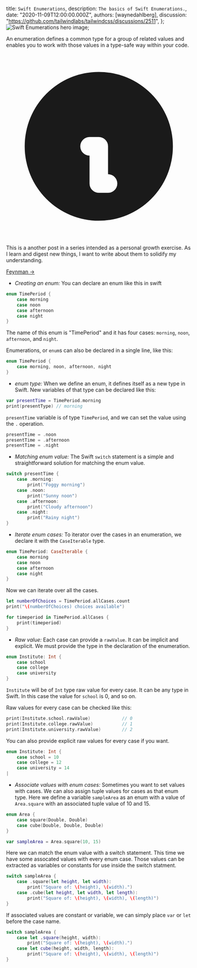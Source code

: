 
  title: `Swift Enumerations`,
  description: `The basics of Swift Enumerations.`,
  date: "2020-11-09T12:00:00.000Z",
  authors: [waynedahlberg],
  discussion: "https://github.com/tailwindlabs/tailwindcss/discussions/2511",
};
<img src={hero} alt="Swift Enumerations hero image" />;

An enumeration defines a common type for a group of related values and enables you to work with those values in a type-safe way within your code.

<!--more-->

<div class="rounded-md bg-blue-50 p-4">
  <div class="flex">
    <div class="flex-shrink-0">
      <svg
        class="h-5 w-5 text-blue-400"
        xmlns="http://www.w3.org/2000/svg"
        viewBox="0 0 20 20"
        fill="currentColor"
      >
        <path
          fillRule="evenodd"
          d="M18 10a8 8 0 11-16 0 8 8 0 0116 0zm-7-4a1 1 0 11-2 0 1 1 0 012 0zM9 9a1 1 0 000 2v3a1 1 0 001 1h1a1 1 0 100-2v-3a1 1 0 00-1-1H9z"
          clipRule="evenodd"
        />
      </svg>
    </div>
    <div class="ml-3 flex-1 md:flex md:justify-between">
      <p class="text-sm leading-5 text-blue-700">
        This is a another post in a series intended as a personal growth
        exercise. As I learn and digest new things, I want to write about them
        to solidify my understanding.
      </p>
      <p class="mt-3 text-sm leading-5 md:mt-0 md:ml-6">
        <a
          href="https://fs.blog/2015/01/richard-feynman-knowing-something/"
          class="whitespace-no-wrap font-medium text-blue-700 hover:text-blue-600 transition ease-in-out duration-150"
        >
          Feynman &rarr;
        </a>
      </p>
    </div>
  </div>
</div>

- _Creating an enum:_ You can declare an enum like this in swift

```Swift
enum TimePeriod {
	case morning
	case noon
	case afternoon
	case night
}
```

The name of this enum is "TimePeriod" and it has four cases: `morning`, `noon`, `afternoon`, and `night`.

Enumerations, or `enum`s can also be declared in a single line, like this:

```Swift
enum TimePeriod {
	case morning, noon, afternoon, night
}
```

- _enum type:_ When we define an enum, it defines itself as a new type in Swift. New variables of that type can be declared like this:

```Swift
var presentTime = TimePeriod.morning
print(presentType) // morning
```

`presentTime` variable is of type `TimePeriod`, and we can set the value using the `.` operation.

```Swift
presentTime = .noon
presentTime = .afternoon
presentTime = .night
```

- _Matching enum value:_ The Swift `switch` statement is a simple and straightforward solution for matching the enum value.

```Swift
switch presentTime {
	case .morning:
		print("Foggy morning")
	case .noon:
		print("Sunny noon")
	case .afternoon:
		print("Cloudy afternoon")
	case .night:
		print("Rainy night")
}
```

- _Iterate enum cases:_ To iterator over the cases in an enumeration, we declare it with the `CaseIterable` type.

```Swift
enum TimePeriod: CaseIterable {
	case morning
	case noon
	case afternoon
	case night
}
```

Now we can iterate over all the cases.

```Swift
let numberOfChoices = TimePeriod.allCases.count
print("\(numberOfChoices) choices available")

for timeperiod in TimePeriod.allCases {
	print(timeperiod)
}
```

- _Raw value:_ Each case can provide a `rawValue`. It can be implicit and explicit. We must provide the type in the declaration of the enumeration.

```Swift
enum Institute: Int {
	case school
	case college
	case university
}
```

`Institute` will be of `Int` type raw value for every case. It can be any type in Swift. In this case the value for `school` is 0, and so on.

Raw values for every case can be checked like this:

```Swift
print(Institute.school.rawValue) 			// 0
print(Institute.college.rawValue)			// 1
print(Institute.university.rawValue)		// 2
```

You can also provide explicit raw values for every case if you want.

```Swift
enum Institute: Int {
	case school = 10
	case college = 12
	case university = 14
|
```

- _Associate values with enum cases:_ Sometimes you want to set values with cases. We can also assign tuple values for cases as that enum type. Here we define a variable `sampleArea` as an enum with a value of `Area.square` with an associated tuple value of 10 and 15.

```Swift
enum Area {
	case square(Double, Double)
	case cube(Double, Double, Double)
}

var sampleArea = Area.square(10, 15)
```

Here we can match the enum value with a switch statement. This time we have some assocated values with every enum case. Those values can be extracted as variables or constants for use inside the switch statment.

```Swift
switch sampleArea {
	case .square(let height, let width):
		print("Square of: \(height), \(width).")
	case .cube(let height, let width, let length):
		print("Square of: \(height), \(width), \(length)")
}
```

If associated values are constant or variable, we can simply place `var` or `let` before the case name.

```Swift
switch sampleArea {
	case let .square(height, width):
		print("Square of: \(height), \(width).")
	case let cube(height, width, length):
		print("Square of: \(height), \(width), \(length)")
}
```
